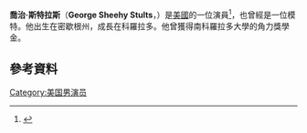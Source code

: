 {{Infobox person
| name          = George Stults
| birth_name    = George Sheehy Stults
| birth_date    = {{Birth date and age|1975|8|16}}
| birth_place   = 美國[[密歇根州|密歇根州]][[底特律|底特律]]
| death_date    = 
| death_place   = 
| othername     = 
| yearsactive   = 2001-現在
| spouse        = 
| website       = 
| notable role  = 
}}
'''喬治·斯特拉斯'''（'''George Sheehy Stults'''，{{bd|1975年|8月16日}}）是[[美國|美國]]的一位演員<ref name="About.com">{{cite web |first=Rachel |last=Thomas |url=http://tvdramas.about.com/od/7thheaven/a/georgestultint.htm |title=An Interview with George Stults (Kevin, 7th Heaven) |website=About.com Entertaiment |page=1 |year=2007 |accessdate=2015-06-10 |archive-date=2015-11-20 |archive-url=https://web.archive.org/web/20151120070403/http://tvdramas.about.com/od/7thheaven/a/georgestultint.htm |dead-url=no }}</ref>，也曾經是一位模特。他出生在密歇根州，成長在科羅拉多。他曾獲得南科羅拉多大學的角力獎學金。
==參考資料==
{{reflist}}
[[Category:美国男演员|Category:美国男演员]]